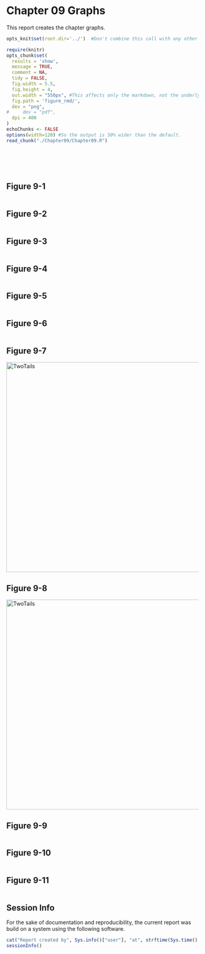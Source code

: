 Chapter 09 Graphs
=================================================
This report creates the chapter graphs.

<!--  Set the working directory to the repository's base directory; this assumes the report is nested inside of only one directory.-->
```r
opts_knit$set(root.dir='../')  #Don't combine this call with any other chunk -especially one that uses file paths.
```

<!-- Set the report-wide options, and point to the external code file. -->
```r
require(knitr)
opts_chunk$set(
  results = 'show',
  message = TRUE,
  comment = NA, 
  tidy = FALSE,
  fig.width = 5.5, 
  fig.height = 4, 
  out.width = "550px", #This affects only the markdown, not the underlying png file.  The height will be scaled appropriately.
  fig.path = 'figure_rmd/',     
  dev = "png",
#     dev = "pdf",
  dpi = 400
)
echoChunks <- FALSE
options(width=120) #So the output is 50% wider than the default.
read_chunk("./Chapter09/Chapter09.R") 
```
<!-- Load the packages.  Suppress the output when loading packages. --> 
```r
```

<!-- Load any Global functions and variables declared in the R file.  Suppress the output. --> 
```r
```

<!-- Declare any global functions specific to a Rmd output.  Suppress the output. --> 
```r
```

<!-- Load the datasets. -->
```r
```

<!-- Tweak the datasets. -->
```r
```

## Figure 9-1
```r
```

## Figure 9-2
```r
```

## Figure 9-3
```r
```

## Figure 9-4
```r
```

## Figure 9-5
```r
```

## Figure 9-6
```r
```

## Figure 9-7
<img src="./../Chapter08/figure_rmd/Figure08_07.png" alt="TwoTails" style="width: 550px;"/>

## Figure 9-8
<img src="./../Chapter08/figure_rmd/Figure08_02.png" alt="TwoTails" style="width: 550px;"/>

## Figure 9-9
```r
```

## Figure 9-10
```r
```

## Figure 9-11
```r
```

## Session Info
For the sake of documentation and reproducibility, the current report was build on a system using the following software.

```r
cat("Report created by", Sys.info()["user"], "at", strftime(Sys.time(), "%Y-%m-%d, %H:%M %z"))
sessionInfo()
```
